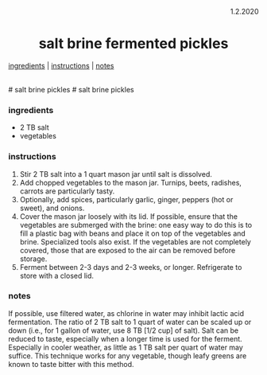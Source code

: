 <p align="right">1.2.2020</p>

<h1 align="center">salt brine fermented pickles</h1>

<div align="center">
  <a href="#ingredients">ingredients</a> | 
  <a href="#instructions">instructions</a> | 
  <a href="#notes">notes</a>
</div>
<br>
# salt brine pickles
# salt brine pickles

### ingredients
- 2 TB salt
- vegetables

### instructions
1. Stir 2 TB salt into a 1 quart mason jar until salt is dissolved. 
2. Add chopped vegetables to the mason jar. Turnips, beets, radishes, carrots are particularly tasty.
3. Optionally, add spices, particularly garlic, ginger, peppers (hot or sweet), and onions.
4. Cover the mason jar loosely with its lid. If possible, ensure that the vegetables are submerged with the brine: one easy way to do this is to fill a plastic bag with beans and place it on top of the vegetables and brine. Specialized tools also exist. If the vegetables are not completely covered, those that are exposed to the air can be removed before storage. 
5. Ferment between 2-3 days and 2-3 weeks, or longer. Refrigerate to store with a closed lid.

### notes
If possible, use filtered water, as chlorine in water may inhibit lactic acid fermentation. The ratio of 2 TB salt to 1 quart of water can be scaled up or down (i.e., for 1 gallon of water, use 8 TB [1/2 cup] of salt). Salt can be reduced to taste, especially when a longer time is used for the ferment. Especially in cooler weather, as little as 1 TB salt per quart of water may suffice. This technique works for any vegetable, though leafy greens are known to taste bitter with this method.
